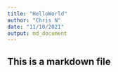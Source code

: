 ```yaml
---
title: "HelloWorld"
author: "Chris N"
date: "11/10/2021"
output: md_document
---
```


## This is a markdown file

